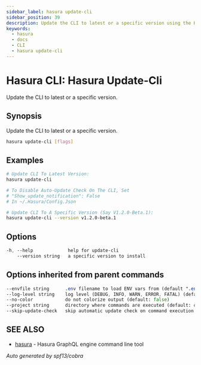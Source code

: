 ```yaml
---
sidebar_label: hasura update-cli
sidebar_position: 39
description: Update the CLI to latest or a specific version using the Hasura CLI
keywords:
  - hasura
  - docs
  - CLI
  - hasura update-cli
---
```


# Hasura CLI: Hasura Update-Cli

Update the CLI to latest or a specific version.

## Synopsis

Update the CLI to latest or a specific version.

```bash
hasura update-cli [flags]
```

## Examples

```bash
# Update CLI To Latest Version:
hasura update-cli

# To Disable Auto-Update Check On The CLI, Set
# "Show_update_notification": False
# In ~/.Hasura/Config.Json

# Update CLI To A Specific Version (Say V1.2.0-Beta.1):
hasura update-cli --version v1.2.0-beta.1
```

## Options

```sass
-h, --help             help for update-cli
    --version string   a specific version to install
```

## Options inherited from parent commands

```sass
--envfile string      .env filename to load ENV vars from (default ".env")
--log-level string    log level (DEBUG, INFO, WARN, ERROR, FATAL) (default "INFO")
--no-color            do not colorize output (default: false)
--project string      directory where commands are executed (default: current dir)
--skip-update-check   skip automatic update check on command execution
```

## SEE ALSO

* [hasura](/hasura-cli/commands/hasura.mdx)	 - Hasura GraphQL engine command line tool

_Auto generated by spf13/cobra_
